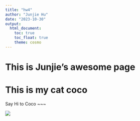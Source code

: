 ```yaml
---
title: "hw4"
author: "Junjie Hu"
date: "2023-10-30"
output: 
  html_document:
    toc: true
    toc_float: true
    theme: cosmo
---
```


# This is Junjie's awesome page


# This is my cat coco

Say Hi to Coco ~~~


![](coco.jpg)


